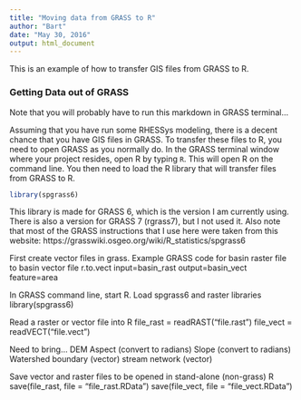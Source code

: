 ```yaml
---
title: "Moving data from GRASS to R"
author: "Bart"
date: "May 30, 2016"
output: html_document
---
```


This is an example of how to transfer GIS files from GRASS to R.

### Getting Data out of GRASS

Note that you will probably have to run this markdown in GRASS terminal...

Assuming that you have run some RHESSys modeling, there is a decent chance that you have GIS files in GRASS. To transfer these files to R, you need to open GRASS as you normally do. In the GRASS terminal window where your project resides, open R by typing `R`. This will open R on the command line. You then need to load the R library that will transfer files from GRASS to R.

```r
library(spgrass6)
```

This library is made for GRASS 6, which is the version I am currently using. There is also a version for GRASS 7 (rgrass7), but I not used it. Also note that most of the GRASS instructions that I use here were taken from this website: https://grasswiki.osgeo.org/wiki/R_statistics/spgrass6


First create vector files in grass.
Example GRASS code for basin raster file to basin vector file
r.to.vect input=basin_rast output=basin_vect feature=area

In GRASS command line, start R.
Load spgrass6 and raster libraries 
library(spgrass6)

Read a raster or vector file into R
file_rast = readRAST("file.rast")
file_vect = readVECT("file.vect")

Need to bring...
DEM
Aspect (convert to radians)
Slope (convert to radians)
Watershed boundary (vector)
stream network (vector)

Save vector and raster files to be opened in stand-alone (non-grass) R
save(file_rast, file = "file_rast.RData")
save(file_vect, file = "file_vect.RData")

